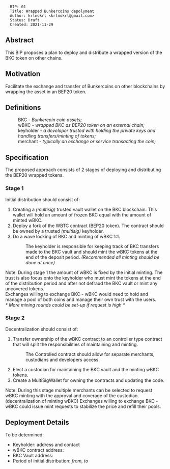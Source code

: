 
<pre>
  BIP: 01
  Title: Wrapped Bunkercoins depolyment
  Author: krlnokrl <krlnokrl@gmail.com>
  Status: Draft
  Created: 2021-11-29
</pre>

==Abstract==

This BIP proposes a plan to deploy and distribute a wrapped version of the BKC token on other chains.

==Motivation==

Facilitate the exchange and transfer of Bunkercoins on other blockchains by wrapping the asset in an BEP20 token.

==Definitions==

:BKC - ''Bunkercoin coin assets;''
:wBKC - ''wrapped BKC as BEP20 token on an external chain;''
:keyholder - ''a developer trusted with holding the private keys and handling transfers/minting of tokens;''
:merchant - ''typically an exchange or service transacting the coin;''

==Specification==

The proposed approach consists of 2 stages of deploying and distributing the BEP20 wrapped tokens. 

===Stage 1===

Initial distribution should consist of:
# Creating a ''(multisig)'' trusted vault wallet on the BKC blockchain. This wallet will hold an amount of frozen BKC equal with the amount of minted wBKC.
# Deploy a fork of the WBTC contract (BEP20 token). The contract should be owned by a trusted ''(multisig)'' keyholder.
# Do a wave locking of BKC and minting of wBKC 1:1.
#: The keyholder is responsible for keeping track of BKC transfers made to the BKC vault and should mint the wBKC tokens at the end of the deposit period. ''(Recommended all minting should be done at once)''

Note: During stage 1 the amount of wBKC is fixed by the initial minting. The trust is also focus onto the keyholder who must mint the tokens at the end of the distribution period and after not defraud the BKC vault or mint any uncovered tokens.
<br>
Exchanges willing to exchange BKC - wBKC would need to hold and manage a pool of both coins and manage their own trust with the users.
<br>
''* More mining rounds could be set-up if request is high *''

===Stage 2===

Decentralization should consist of:
# Transfer ownership of the wBKC contract to an controller type contract that will split the responsibilities of maintaining and minting.
#: The Controlled contract should allow for separate merchants, custodians and developers access.
# Elect a custodian for maintaining the BKC vault and the minting wBKC tokens.
# Create a MultiSigWallet for owning the contracts and updating the code.

Note: During this stage multiple merchants can be selected to request wBKC minting with the approval and coverage of the custodian. (decentralization of minting wBKC)
Exchanges willing to exchange BKC - wBKC could issue mint requests to stabilize the price and refill their pools.

==Deployment Details==

To be determined:
* Keyholder: address and contact
* wBKC contract address:
* BKC Vault address:
* Period of initial distribution:  ''from, to''
